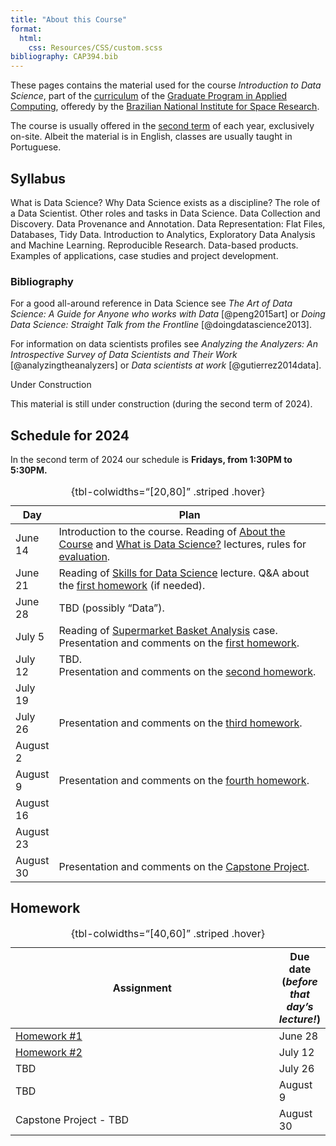 ```yaml
---
title: "About this Course"
format: 
  html: 
    css: Resources/CSS/custom.scss
bibliography: CAP394.bib       
---
```


These pages contains the material used for the course *Introduction to Data Science*, part of the [curriculum](https://www.gov.br/inpe/pt-br/area-conhecimento/posgraduacao/cap/catalogo-de-disciplinas) of the [Graduate Program in Applied Computing](https://www.gov.br/inpe/pt-br/area-conhecimento/posgraduacao/cap), offeredy by the [Brazilian National Institute for Space Research](https://www.gov.br/inpe/pt-br). 

The course is usually offered in the [second term](https://www.gov.br/inpe/pt-br/area-conhecimento/posgraduacao/calendario-academico) of each year, exclusively on-site. Albeit the material is in English, classes are usually taught in Portuguese.

## Syllabus

What is Data Science? Why Data Science exists as a discipline? 
The role of a Data Scientist. Other roles and tasks in Data Science. 
Data Collection and Discovery. Data Provenance and Annotation. 
Data Representation: Flat Files, Databases, Tidy Data.
Introduction to Analytics, Exploratory Data Analysis and Machine Learning.
Reproducible Research. Data-based products. 
Examples of applications, case studies and project development.

### Bibliography

For a good all-around reference in Data Science see _The Art of Data Science: A Guide for Anyone who works with Data_ [@peng2015art] or _Doing Data Science: Straight Talk from the Frontline_ [@doingdatascience2013].

For information on data scientists profiles see _Analyzing the Analyzers: An Introspective Survey of Data Scientists and Their Work_ [@analyzingtheanalyzers] or _Data scientists at work_ [@gutierrez2014data]. 


::: underconstruction-block 
<div class="title">Under Construction</div>
This material is still under construction (during the second term of 2024).
:::

## Schedule for 2024 {#Schedule}

In the second term of 2024 our schedule is **Fridays, from 1:30PM to 5:30PM.**

| Day      | Plan                                                                             |
|----------|----------------------------------------------------------------------------------|
|June 14   | Introduction to the course. Reading of [About the Course](00-Lectures-Intro.qmd) and [What is Data Science?](01-Lectures-WhatIs.qmd) lectures, rules for [evaluation](index.qmd#homework).                                       |
|June 21   | Reading of [Skills for Data Science](02-Lectures-Skills.qmd) lecture. Q&A about the  [first homework](index.qmd#homework) (if needed).                                                                                 |
|June 28   | TBD (possibly "Data").                                   |
|July 5    | Reading of [Supermarket Basket Analysis](53-Projects-Supermarket.qmd) case. Presentation and comments on the [first homework](index.qmd#homework).   |
|July 12   |  TBD.<br>Presentation and comments on the [second homework](index.qmd#homework).       |
|July 19   |                                                                                  |
|July 26   |  Presentation and comments on the [third homework](index.qmd#homework).     |
|August 2  |                                                                                  |
|August 9  |  Presentation and comments on the [fourth homework](index.qmd#homework).     |
|August 16 |                                                                                  |
|August 23 |                                                                                  |
|August 30 | Presentation and comments on the [Capstone Project](index.qmd#homework).     |

: {tbl-colwidths="\[20,80\]" .striped .hover}

## Homework

| Assignment                                                                       | Due date (*before that day's lecture!*) |
|----------------------------------------------------------------------------------|----------|
| [Homework #1 ](00-Homework-01.qmd)                    | June 28   |
| [Homework #2 ](00-Homework-02.qmd)                    | July 12   |
| TBD                     | July 26   |
| TBD                          | August  9 |
| Capstone Project - TBD           | August 30 |

: {tbl-colwidths="\[40,60\]" .striped .hover}
